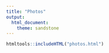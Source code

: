 ```yaml
---
title: "Photos"
output: 
  html_document:
    theme: sandstone
---
```


```r
htmltools::includeHTML("photos.html")
```
